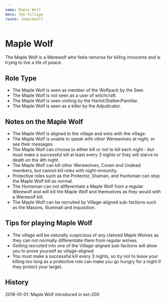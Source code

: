 ```yaml
---
name: Maple Wolf
menu: The Village
route: /maplewolf
---
```


# Maple Wolf

The Maple Wolf is a Werewolf who feels remorse for killing innocents and
is trying to live a life of peace.

## Role Type

  - The Maple Wolf is seen as member of the Wolfpack by the Seer.
  - The Maple Wolf is not seen as a user of witchcraft.
  - The Maple Wolf is seen visiting by the Harlot/Stalker/Familiar.
  - The Maple Wolf is seen as a killer by the Adjudicator.

## Notes on the Maple Wolf

  - The Maple Wolf is aligned to the village and wins with the village.
  - The Maple Wolf is unable to speak with other Werewolves at night, or
    see their messages
  - The Maple Wolf can choose to either kill or not to kill each night -
    but must make a successful kill at least every 3 nights or they will
    starve to death on the 4th night.
  - The Maple Wolf can kill other Werewolves, Coven and Undead members,
    but cannot kill roles with night-immunity.
  - Protective roles such as the Protector, Shaman, and Huntsman can
    stop the Maple Wolf kill as normal.
  - The Huntsman can not differentiate a Maple Wolf from a regular
    Werewolf and will kill the Maple Wolf and themselves as they would
    with a Werewolf kill.
  - The Maple Wolf can be recruited by Village-aligned sub-factions such
    as the Masons, Illuminati and Inquisition.

## Tips for playing Maple Wolf

  - The village will be naturally suspicious of any claimed Maple Wolves
    as they can not normally differentiate them from regular wolves.
  - Getting recruited into one of the Village-aligned sub-factions will
    allow you to prove yourself as village-aligned
  - You must make a successful kill every 3 nights, so try not to leave
    your killing too long as a protective role can make you go hungry
    for a night if they protect your target.

## History

2018-01-01: Maple Wolf introduced in ext-200
